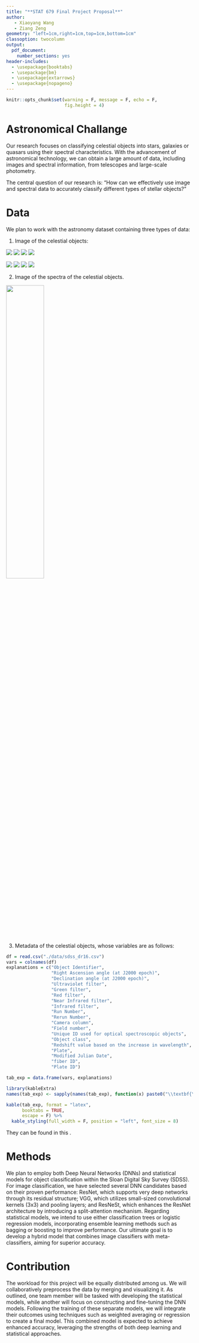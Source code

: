 ```yaml
---
title: "**STAT 679 Final Project Proposal**"
author:
   - Xiaoyang Wang
   - Ziang Zeng
geometry: "left=1cm,right=1cm,top=1cm,bottom=1cm"
classoption: twocolumn
output:
  pdf_document:
    number_sections: yes
header-includes: 
  - \usepackage{booktabs}
  - \usepackage{bm}
  - \usepackage{extarrows}
  - \usepackage{nopageno}
---
```



```r
knitr::opts_chunk$set(warning = F, message = F, echo = F,
                      fig.height = 4)
```

# Astronomical Challange 
Our research focuses on classifying celestial objects into stars, galaxies or quasars using their spectral characteristics. With the advancement of astronomical technology, we can obtain a large amount of data, including images and spectral information, from telescopes and large-scale photometry.

The central question of our research is: "How can we effectively use image and spectral data to accurately classify different types of stellar objects?"


# Data
We plan to work with the astronomy dataset containing three types of data: 

1. Image of the celestial objects:

\quad ![](./data/GALAXY/GALAXY_1.jpg) \quad ![](./data/GALAXY/GALAXY_2.jpg) \quad ![](./data/STAR/STAR_2.jpg) \quad ![](./data/STAR/STAR_2.jpg)

\quad ![](./data/GALAXY/GALAXY_3.jpg) \quad ![](./data/GALAXY/GALAXY_4.jpg) \quad ![](./data/QSO/QSO_1.jpg) \quad ![](./data/QSO/QSO_2.jpg)

2. Image of the spectra of the celestial objects.

\quad ![](./data/GALAXY_spec/GALAXY_spectrum_1.jpg){width=45%}

3. Metadata of the celestial objects, whose variables are as follows:



```r
df = read.csv("./data/sdss_dr16.csv")
vars = colnames(df)
explanations = c("Object Identifier",
                 "Right Ascension angle (at J2000 epoch)",
                 "Declination angle (at J2000 epoch)",
                 "Ultraviolet filter",
                 "Green filter",
                 "Red filter",
                 "Near Infrared filter",
                 "Infrared filter",
                 "Run Number",
                 "Rerun Number",
                 "Camera column",
                 "Field number",
                 "Unique ID used for optical spectroscopic objects",
                 "Object class",
                 "Redshift value based on the increase in wavelength",
                 "Plate",
                 "Modified Julian Date",
                 "fiber ID",
                 "Plate ID")

tab_exp = data.frame(vars, explanations)

library(kableExtra)
names(tab_exp) <- sapply(names(tab_exp), function(x) paste0("\\textbf{\\normalsize ", x, "}"))

kable(tab_exp, format = "latex", 
      booktabs = TRUE,
      escape = F) %>%
  kable_styling(full_width = F, position = "left", font_size = 8)
```


They can be found in this [*\textcolor{blue}{link}*](https://github.com/siriuszza/stat679final/tree/main/data).

# Methods
We plan to employ both Deep Neural Networks (DNNs) and statistical models for object classification within the Sloan Digital Sky Survey (SDSS). For image classification, we have selected several DNN candidates based on their proven performance: ResNet, which supports very deep networks through its residual structure; VGG, which utilizes small-sized convolutional kernels (3x3) and pooling layers; and ResNeSt, which enhances the ResNet architecture by introducing a split-attention mechanism. Regarding statistical models, we intend to use either classification trees or logistic regression models, incorporating ensemble learning methods such as bagging or boosting to improve performance. Our ultimate goal is to develop a hybrid model that combines image classifiers with meta-classifiers, aiming for superior accuracy.

# Contribution
The workload for this project will be equally distributed among us. We will collaboratively preprocess the data by merging and visualizing it. As outlined, one team member will be tasked with developing the statistical models, while another will focus on constructing and fine-tuning the DNN models. Following the training of these separate models, we will integrate their outcomes using techniques such as weighted averaging or regression to create a final model. This combined model is expected to achieve enhanced accuracy, leveraging the strengths of both deep learning and statistical approaches.

